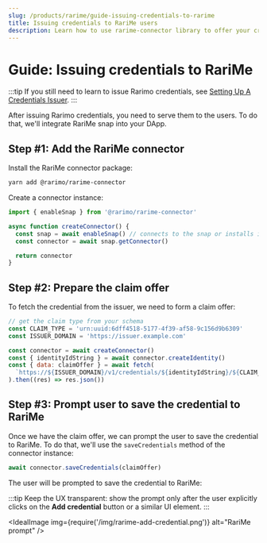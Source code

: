 ```yaml
---
slug: /products/rarime/guide-issuing-credentials-to-rarime
title: Issuing credentials to RariMe users
description: Learn how to use rarime-connector library to offer your credentials to RariMe users.
---
```


# Guide: Issuing credentials to RariMe

:::tip
If you still need to learn to issue Rarimo credentials, see [Setting Up A Credentials Issuer](/products/identity-protocol/guide-how-to-set-up-credentials-issuer).
:::

After issuing Rarimo credentials, you need to serve them to the users. To do that, we'll integrate RariMe snap into your DApp.

## Step #1: Add the RariMe connector

Install the RariMe connector package:

```bash
yarn add @rarimo/rarime-connector
```

<!-- TODO: need to add tabs to the theme
```bash npm2yarn
npm install @rarimo/rarime-connector
```
-->

Create a connector instance:

```js
import { enableSnap } from '@rarimo/rarime-connector'

async function createConnector() {
  const snap = await enableSnap() // connects to the snap or installs it
  const connector = await snap.getConnector()

  return connector
}
```

## Step #2: Prepare the claim offer

To fetch the credential from the issuer, we need to form a claim offer:

<!-- TODO: instruct how to get the claim schema-->

```js
// get the claim type from your schema
const CLAIM_TYPE = 'urn:uuid:6dff4518-5177-4f39-af58-9c156d9b6309'
const ISSUER_DOMAIN = 'https://issuer.example.com'

const connector = await createConnector()
const { identityIdString } = await connector.createIdentity()
const { data: claimOffer } = await fetch(
  `https://${ISSUER_DOMAIN}/v1/credentials/${identityIdString}/${CLAIM_TYPE}`
).then((res) => res.json())
```

## Step #3: Prompt user to save the credential to RariMe

Once we have the claim offer, we can prompt the user to save the credential to RariMe. To do that, we'll use the `saveCredentials` method of the connector instance:

```js
await connector.saveCredentials(claimOffer)
```

The user will be prompted to save the credential to RariMe:

:::tip
Keep the UX transparent: show the prompt only after the user explicitly clicks on the **Add credential** button or a similar UI element.
:::

<IdealImage img={require('/img/rarime-add-credential.png')} alt="RariMe prompt" />
